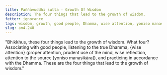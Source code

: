 ```yaml
---
title: Paññāvuddhi sutta - Growth Of Wisdom
description: The four things that lead to the growth of wisdom.
fetter: ignorance
tags: wisdom, growth, good people, Dhamma, wise attention, yoniso manasikāra, practice, an, an4
slug: an4.248
---
```


"Bhikkhus, these four things lead to the growth of wisdom. What four? Associating with good people, listening to the true Dhamma, \{wise attention} (proper attention, prudent use of the mind, wise reflection, attention to the source [yoniso manasikāra]), and practicing in accordance with the Dhamma. These are the four things that lead to the growth of wisdom."
